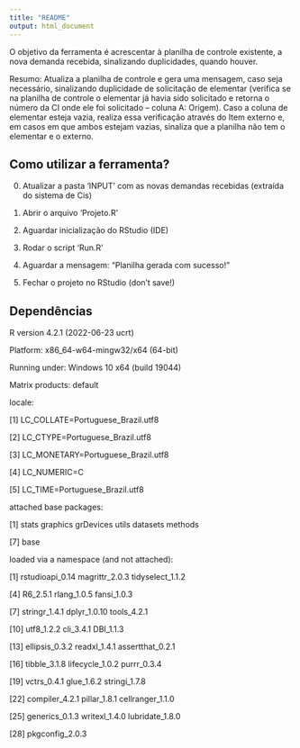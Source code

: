 ---
title: "README"
output: html_document
---

O objetivo da ferramenta é acrescentar à planilha de controle existente, a nova demanda recebida, sinalizando duplicidades, quando houver.

Resumo: Atualiza a planilha de controle e gera uma mensagem, caso seja necessário, sinalizando duplicidade de solicitação de elementar (verifica se na planilha de controle o elementar já havia sido solicitado e retorna o número da CI onde ele foi solicitado – coluna A: Origem). Caso a coluna de elementar esteja vazia, realiza essa verificação através do Item externo e, em casos em que ambos estejam vazias, sinaliza que a planilha não tem o elementar e o externo.


## Como utilizar a ferramenta?
0. Atualizar a pasta ‘INPUT’ com as novas demandas recebidas (extraída do sistema de Cis)

1. Abrir o arquivo ‘Projeto.R’

2. Aguardar inicialização do RStudio (IDE)

3. Rodar o script ‘Run.R’

4. Aguardar a mensagem: “Planilha gerada com sucesso!”

5. Fechar o projeto no RStudio (don’t save!)


## Dependências
R version 4.2.1 (2022-06-23 ucrt)

Platform: x86_64-w64-mingw32/x64 (64-bit)

Running under: Windows 10 x64 (build 19044)

Matrix products: default

locale:

[1] LC_COLLATE=Portuguese_Brazil.utf8

[2] LC_CTYPE=Portuguese_Brazil.utf8

[3] LC_MONETARY=Portuguese_Brazil.utf8

[4] LC_NUMERIC=C

[5] LC_TIME=Portuguese_Brazil.utf8

attached base packages:

[1] stats graphics grDevices utils datasets methods

[7] base

loaded via a namespace (and not attached):

[1] rstudioapi_0.14 magrittr_2.0.3 tidyselect_1.1.2

[4] R6_2.5.1 rlang_1.0.5 fansi_1.0.3

[7] stringr_1.4.1 dplyr_1.0.10 tools_4.2.1

[10] utf8_1.2.2 cli_3.4.1 DBI_1.1.3

[13] ellipsis_0.3.2 readxl_1.4.1 assertthat_0.2.1

[16] tibble_3.1.8 lifecycle_1.0.2 purrr_0.3.4

[19] vctrs_0.4.1 glue_1.6.2 stringi_1.7.8

[22] compiler_4.2.1 pillar_1.8.1 cellranger_1.1.0

[25] generics_0.1.3 writexl_1.4.0 lubridate_1.8.0

[28] pkgconfig_2.0.3